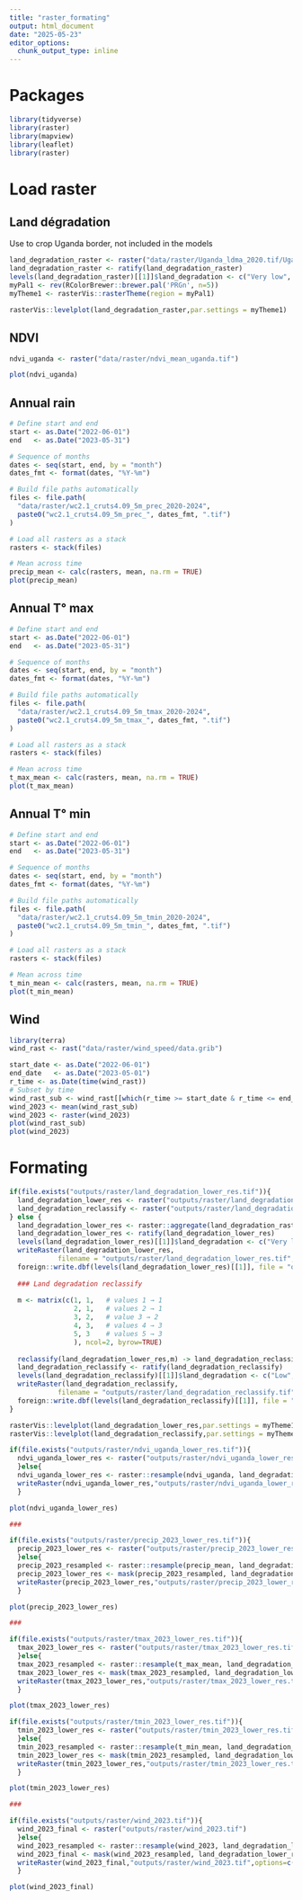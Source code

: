 ```yaml
---
title: "raster_formating"
output: html_document
date: "2025-05-23"
editor_options: 
  chunk_output_type: inline
---
```

# Packages

```r
library(tidyverse)
library(raster)
library(mapview)
library(leaflet)
library(raster)
```

# Load raster

## Land dégradation

Use to crop Uganda border, not included in the models

```r
land_degradation_raster <- raster("data/raster/Uganda_ldma_2020.tif/Uganda_ldma_2020.tif")
land_degradation_raster <- ratify(land_degradation_raster)
levels(land_degradation_raster)[[1]]$land_degradation <- c("Very low", "Low", "Medium", "High", "Very High")
myPal1 <- rev(RColorBrewer::brewer.pal('PRGn', n=5))
myTheme1 <- rasterVis::rasterTheme(region = myPal1)

rasterVis::levelplot(land_degradation_raster,par.settings = myTheme1)
```

## NDVI

```r
ndvi_uganda <- raster("data/raster/ndvi_mean_uganda.tif")

plot(ndvi_uganda)
```

## Annual rain

```r
# Define start and end
start <- as.Date("2022-06-01")
end   <- as.Date("2023-05-31")

# Sequence of months
dates <- seq(start, end, by = "month")
dates_fmt <- format(dates, "%Y-%m")

# Build file paths automatically
files <- file.path(
  "data/raster/wc2.1_cruts4.09_5m_prec_2020-2024",
  paste0("wc2.1_cruts4.09_5m_prec_", dates_fmt, ".tif")
)

# Load all rasters as a stack
rasters <- stack(files)

# Mean across time
precip_mean <- calc(rasters, mean, na.rm = TRUE)
plot(precip_mean)
```

## Annual T° max

```r
# Define start and end
start <- as.Date("2022-06-01")
end   <- as.Date("2023-05-31")

# Sequence of months
dates <- seq(start, end, by = "month")
dates_fmt <- format(dates, "%Y-%m")

# Build file paths automatically
files <- file.path(
  "data/raster/wc2.1_cruts4.09_5m_tmax_2020-2024",
  paste0("wc2.1_cruts4.09_5m_tmax_", dates_fmt, ".tif")
)

# Load all rasters as a stack
rasters <- stack(files)

# Mean across time
t_max_mean <- calc(rasters, mean, na.rm = TRUE)
plot(t_max_mean)
```

## Annual T° min

```r
# Define start and end
start <- as.Date("2022-06-01")
end   <- as.Date("2023-05-31")

# Sequence of months
dates <- seq(start, end, by = "month")
dates_fmt <- format(dates, "%Y-%m")

# Build file paths automatically
files <- file.path(
  "data/raster/wc2.1_cruts4.09_5m_tmin_2020-2024",
  paste0("wc2.1_cruts4.09_5m_tmin_", dates_fmt, ".tif")
)

# Load all rasters as a stack
rasters <- stack(files)

# Mean across time
t_min_mean <- calc(rasters, mean, na.rm = TRUE)
plot(t_min_mean)
```

## Wind

```r
library(terra)
wind_rast <- rast("data/raster/wind_speed/data.grib")

start_date <- as.Date("2022-06-01")
end_date   <- as.Date("2023-05-01")
r_time <- as.Date(time(wind_rast))
# Subset by time
wind_rast_sub <- wind_rast[[which(r_time >= start_date & r_time <= end_date)]]
wind_2023 <- mean(wind_rast_sub)
wind_2023 <- raster(wind_2023)
plot(wind_rast_sub)
plot(wind_2023)

```

# Formating


```r

if(file.exists("outputs/raster/land_degradation_lower_res.tif")){
  land_degradation_lower_res <- raster("outputs/raster/land_degradation_lower_res.tif")
  land_degradation_reclassify <- raster("outputs/raster/land_degradation_reclassify.tif")
} else {
  land_degradation_lower_res <- raster::aggregate(land_degradation_raster, fact=50, fun = modal,  na.rm=TRUE)
  land_degradation_lower_res <- ratify(land_degradation_lower_res)
  levels(land_degradation_lower_res)[[1]]$land_degradation <- c("Very low", "Low", "Medium", "High", "Very High")
  writeRaster(land_degradation_lower_res,
            filename = "outputs/raster/land_degradation_lower_res.tif",options=c('TFW=YES'), overwrite=TRUE)
  foreign::write.dbf(levels(land_degradation_lower_res)[[1]], file = "outputs/raster/land_degradation_lower_res.tif.vat.dbf")
  
  ### Land degradation reclassify
  
  m <- matrix(c(1, 1,   # values 1 → 1
                2, 1,   # values 2 → 1
                3, 2,   # value 3 → 2
                4, 3,   # values 4 → 3
                5, 3    # values 5 → 3
                ), ncol=2, byrow=TRUE)
  
  reclassify(land_degradation_lower_res,m) -> land_degradation_reclassify
  land_degradation_reclassify <- ratify(land_degradation_reclassify)
  levels(land_degradation_reclassify)[[1]]$land_degradation <- c("Low", "Medium", "High")
  writeRaster(land_degradation_reclassify,
            filename = "outputs/raster/land_degradation_reclassify.tif",options=c('TFW=YES'), overwrite=TRUE)
  foreign::write.dbf(levels(land_degradation_reclassify)[[1]], file = "outputs/raster/land_degradation_reclassify.tif.vat.dbf")
}

rasterVis::levelplot(land_degradation_lower_res,par.settings = myTheme1)
rasterVis::levelplot(land_degradation_reclassify,par.settings = myTheme1)

if(file.exists("outputs/raster/ndvi_uganda_lower_res.tif")){
  ndvi_uganda_lower_res <- raster("outputs/raster/ndvi_uganda_lower_res.tif")
  }else{
  ndvi_uganda_lower_res <- raster::resample(ndvi_uganda, land_degradation_lower_res, method = "ngb")
  writeRaster(ndvi_uganda_lower_res,"outputs/raster/ndvi_uganda_lower_res.tif",options=c('TFW=YES'), overwrite=TRUE)
  }

plot(ndvi_uganda_lower_res)

###

if(file.exists("outputs/raster/precip_2023_lower_res.tif")){
  precip_2023_lower_res <- raster("outputs/raster/precip_2023_lower_res.tif")
  }else{
  precip_2023_resampled <- raster::resample(precip_mean, land_degradation_lower_res, method = "ngb")
  precip_2023_lower_res <- mask(precip_2023_resampled, land_degradation_lower_res)
  writeRaster(precip_2023_lower_res,"outputs/raster/precip_2023_lower_res.tif",options=c('TFW=YES'), overwrite=TRUE)
  }

plot(precip_2023_lower_res)

###

if(file.exists("outputs/raster/tmax_2023_lower_res.tif")){
  tmax_2023_lower_res <- raster("outputs/raster/tmax_2023_lower_res.tif")
  }else{
  tmax_2023_resampled <- raster::resample(t_max_mean, land_degradation_lower_res, method = "ngb")
  tmax_2023_lower_res <- mask(tmax_2023_resampled, land_degradation_lower_res)
  writeRaster(tmax_2023_lower_res,"outputs/raster/tmax_2023_lower_res.tif",options=c('TFW=YES'), overwrite=TRUE)
  }

plot(tmax_2023_lower_res)

if(file.exists("outputs/raster/tmin_2023_lower_res.tif")){
  tmin_2023_lower_res <- raster("outputs/raster/tmin_2023_lower_res.tif")
  }else{
  tmin_2023_resampled <- raster::resample(t_min_mean, land_degradation_lower_res, method = "ngb")
  tmin_2023_lower_res <- mask(tmin_2023_resampled, land_degradation_lower_res)
  writeRaster(tmin_2023_lower_res,"outputs/raster/tmin_2023_lower_res.tif",options=c('TFW=YES'), overwrite=TRUE)
  }

plot(tmin_2023_lower_res)

###

if(file.exists("outputs/raster/wind_2023.tif")){
  wind_2023_final <- raster("outputs/raster/wind_2023.tif")
  }else{
  wind_2023_resampled <- raster::resample(wind_2023, land_degradation_lower_res, method = "ngb")
  wind_2023_final <- mask(wind_2023_resampled, land_degradation_lower_res)
  writeRaster(wind_2023_final,"outputs/raster/wind_2023.tif",options=c('TFW=YES'), overwrite=TRUE)
  }

plot(wind_2023_final)
```


